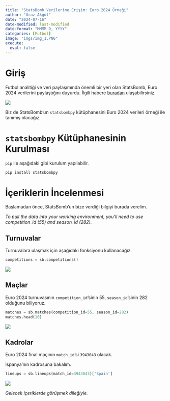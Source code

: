```yaml
---
title: "StatsBomb Verilerine Erişim: Euro 2024 Örneği"
author: "Uraz Akgül"
date: "2024-07-16"
date-modified: last-modified
date-format: "MMMM D, YYYY"
categories: [Futbol]
image: "imgs/img_1.PNG"
execute:
  eval: false
---
```


# Giriş

Futbol analitiği ve veri paylaşımında önemli bir yeri olan StatsBomb, Euro 2024 verilerini paylaştığını duyurdu. İlgili habere [buradan](https://statsbomb.com/news/statsbomb-release-free-euro-2024-data/){.external target="_blank"} ulaşabilirsiniz.

![](imgs/img_1.PNG)

Biz de StatsBomb'un `statsbombpy` kütüphanesini Euro 2024 verileri örneği ile tanımış olacağız.

# `statsbombpy` Kütüphanesinin Kurulması

`pip` ile aşağıdaki gibi kurulum yapılabilir.

```bash

pip install statsbombpy

```

# İçeriklerin İncelenmesi

Başlamadan önce, StatsBomb'un bize verdiği bilgiyi burada verelim.

*To pull the data into your working environment, you'll need to use competition_id (55) and season_id (282).*

## Turnuvalar

Turnuvalara ulaşmak için aşağıdaki fonksiyonu kullanacağız.

```python

competitions = sb.competitions()

```

![](imgs/img_2.PNG)

## Maçlar

Euro 2024 turnuvasının `competition_id`'sinin 55, `season_id`'sinin 282 olduğunu biliyoruz.

```python

matches = sb.matches(competition_id=55, season_id=282)
matches.head(10)

```

![](imgs/img_3.PNG)

## Kadrolar

Euro 2024 final maçının `match_id`'si `3943043` olacak.

İspanya'nın kadrosuna bakalım.

```python

lineups = sb.lineups(match_id=3943043)['Spain']

```

![](imgs/img_4.PNG)

*Gelecek içeriklerde görüşmek dileğiyle.*